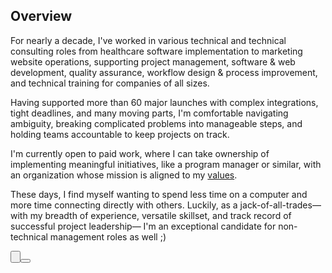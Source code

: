 <Heading level="h1" text="Project Leadership & Technical Consulting" />

<Status text="Open to Work" />

## Overview

For nearly a decade, I've worked in various technical and technical consulting roles from healthcare software implementation to marketing website operations, supporting project management, software & web development, quality assurance, workflow design & process improvement, and technical training for companies of all sizes.

Having supported more than 60 major launches with complex integrations, tight deadlines, and many moving parts, I'm comfortable navigating ambiguity, breaking complicated problems into manageable steps, and holding teams accountable to keep projects on track.

<span className="bold-underline">I'm currently open to paid work</span>, where I can take ownership of implementing meaningful initiatives, like a program manager or similar, with an organization whose mission is aligned to my [values](/work/spiritual).

These days, I find myself wanting to spend less time on a computer and more time connecting directly with others. Luckily, as a jack-of-all-trades— with my breadth of experience, versatile skillset, and track record of successful project leadership— I'm an exceptional candidate for non-technical management roles as well ;)

<Button
  icon="download"
  text="Download Resume"
  link="https://drive.google.com/file/d/1iTvpI1tIrhsLtupMHxhMja_BJkFOAb55/view?usp=drive_link"
/>

<Button icon="contact" text="Email Me" link="mailto:d@rootedvision.co" />
